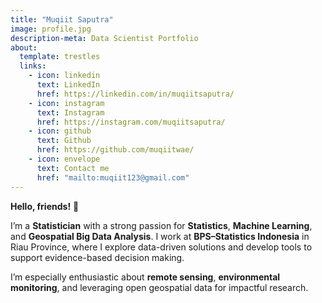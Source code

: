 ```yaml
---
title: "Muqiit Saputra"
image: profile.jpg
description-meta: Data Scientist Portfolio
about:
  template: trestles
  links:
    - icon: linkedin
      text: LinkedIn
      href: https://linkedin.com/in/muqiitsaputra/
    - icon: instagram
      text: Instagram
      href: https://instagram.com/muqiitsaputra/
    - icon: github
      text: Github
      href: https://github.com/muqiitwae/
    - icon: envelope
      text: Contact me
      href: "mailto:muqiit123@gmail.com"
---
```


**Hello, friends!** 👋

I'm a **Statistician** with a strong passion for **Statistics**, **Machine Learning**, and **Geospatial Big Data Analysis**. I work at **BPS–Statistics Indonesia** in Riau Province, where I explore data-driven solutions and develop tools to support evidence-based decision making. 

I'm especially enthusiastic about **remote sensing**, **environmental monitoring**, and leveraging open geospatial data for impactful research.
